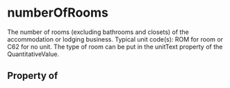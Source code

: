   

# numberOfRooms

The number of rooms (excluding bathrooms and closets) of the accommodation or lodging business.
Typical unit code(s): ROM for room or C62 for no unit. The type of room can be put in the unitText property of the QuantitativeValue.

## Property of




